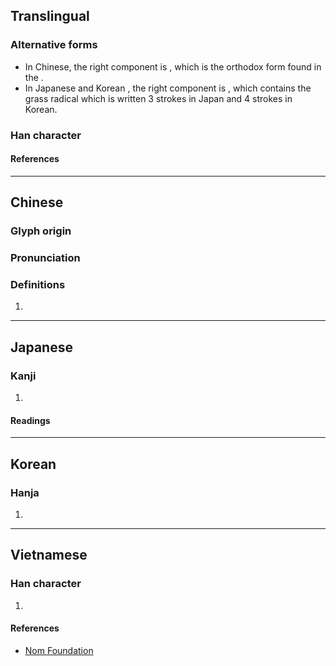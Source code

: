 {{character info/new}}
==Translingual==

===Alternative forms===
* In Chinese, the right component is <big>{{l|mul|兹}}</big>, which is the orthodox form found in the {{w|Kangxi dictionary}}.
* In Japanese {{w|kanji}} and Korean {{w|hanja}}, the right component is <big>{{l|mul|茲}}</big>, which contains the grass radical which is written 3 strokes in Japan and 4 strokes in Korean.

===Han character===
{{Han char|rn=30|rad=口|as=09|ask+=10|sn=12|snk+=13|four=68032|canj=RTVI|ids=⿰口兹(GHT),⿰口茲(JK)}}

====References====
{{Han ref|kx=0203.180|dkj=04099|dj=0426.020|hdz=10661.040|uh=55DE}}

----

==Chinese==
{{zh-forms}}

===Glyph origin===
{{Han etym}}

===Pronunciation===
{{zh-pron
|m=zī
|c=zi1
|mc=y
|oc=y
|cat=
}}

===Definitions===
{{zh-hanzi}}

# {{rfdef|zh}}

----

==Japanese==

===Kanji===
{{ja-kanji|grade=|rs=口10}}

# {{defn|lang=ja|sort=口10}}

====Readings====
{{ja-readings|on=[[し]] (shi)|kun=[[なげく]] (nageku), [[わらふ]] (warafu)}}

----

==Korean==

===Hanja===
{{ko-hanja|hangeul=자}}

# {{defn|lang=ko|sort=口10}}

----

==Vietnamese==

===Han character===
{{vi-hantu|chi|rs=口10}}

# {{defn|lang=vi|sort=口10}}

====References====
* [http://nomfoundation.org/common/nom_details.php?codepoint=55de Nom Foundation]